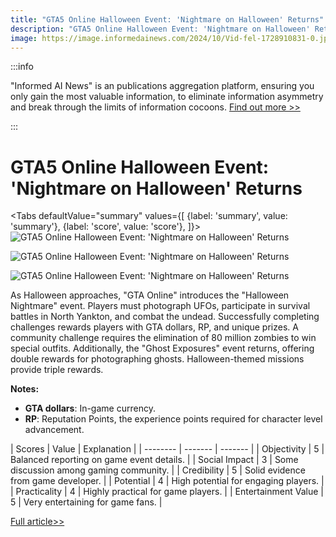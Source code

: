 ```yaml
---
title: "GTA5 Online Halloween Event: 'Nightmare on Halloween' Returns"
description: "GTA5 Online Halloween Event: 'Nightmare on Halloween' Returns"
image: https://image.informedainews.com/2024/10/Vid-fel-1728910831-0.jpg
---
```



:::info

"Informed AI News" is an publications aggregation platform, ensuring you only gain the most valuable information, to eliminate information asymmetry and break through the limits of information cocoons.  [Find out more >>](/)

:::

# GTA5 Online Halloween Event: 'Nightmare on Halloween' Returns


<Tabs
	defaultValue="summary"
	values={[
	{label: 'summary', value: 'summary'},
	{label: 'score', value: 'score'},
]}>
<TabItem value="summary">
<img
  src="https://image.informedainews.com/2024/10/Vid-fel-1728910831-0.jpg"
  alt="GTA5 Online Halloween Event: 'Nightmare on Halloween' Returns"
/>

<img
  src="https://image.informedainews.com/2024/10/Vid-uDh-1728910831-1.jpg"
  alt="GTA5 Online Halloween Event: 'Nightmare on Halloween' Returns"
/>

<img
  src="https://image.informedainews.com/2024/10/Vid-yhj-1728910831-2.jpg"
  alt="GTA5 Online Halloween Event: 'Nightmare on Halloween' Returns"
/>



As Halloween approaches, "GTA Online" introduces the "Halloween Nightmare" event. Players must photograph UFOs, participate in survival battles in North Yankton, and combat the undead. Successfully completing challenges rewards players with GTA dollars, RP, and unique prizes. A community challenge requires the elimination of 80 million zombies to win special outfits. Additionally, the "Ghost Exposures" event returns, offering double rewards for photographing ghosts. Halloween-themed missions provide triple rewards.

**Notes:**
- **GTA dollars**: In-game currency.
- **RP**: Reputation Points, the experience points required for character level advancement.
</TabItem>
<TabItem value="score">
	| Scores     | Value   | Explanation |
	| -------- | ------- | ------- |
	| Objectivity  | 5    | Balanced reporting on game event details.    |
	| Social Impact | 3     | Some discussion among gaming community.    |
	| Credibility    | 5    | Solid evidence from game developer.    |
	| Potential    | 4    | High potential for engaging players.    |
	| Practicality    | 4    | Highly practical for game players.    |
	| Entertainment Value    | 5    | Very entertaining for game fans.    |
</TabItem>
</Tabs>

[Full article>>](https://www.gcores.com/articles/189484)
